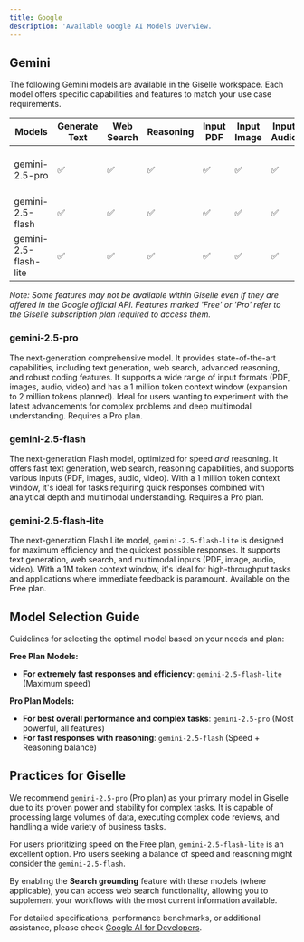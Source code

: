```yaml
---
title: Google
description: 'Available Google AI Models Overview.'
---
```


## Gemini
The following Gemini models are available in the Giselle workspace. Each model offers specific capabilities and features to match your use case requirements.

| Models | Generate Text | Web Search | Reasoning | Input PDF | Input Image | Input Audio | Input Video | Context Window | Plan@Giselle |
| --------------------------------- | --------------| ------------ | ----------- | ----------- | ------------- | ------------ | ------------ | ----------------- | --------------- |
| gemini-2.5-pro | ✅ | ✅ | ✅ | ✅ | ✅ | ✅ | ✅ | 1M tokens (2M soon) | Pro |
| gemini-2.5-flash | ✅ | ✅ | ✅ | ✅ | ✅ | ✅ | ✅ | 1M tokens | Pro |
| gemini-2.5-flash-lite | ✅ | ✅ | ✅ | ✅ | ✅ | ✅ | ✅ | 1M tokens | Free |

*Note: Some features may not be available within Giselle even if they are offered in the Google official API. Features marked 'Free' or 'Pro' refer to the Giselle subscription plan required to access them.*

### gemini-2.5-pro
The next-generation comprehensive model. It provides state-of-the-art capabilities, including text generation, web search, advanced reasoning, and robust coding features. It supports a wide range of input formats (PDF, images, audio, video) and has a 1 million token context window (expansion to 2 million tokens planned). Ideal for users wanting to experiment with the latest advancements for complex problems and deep multimodal understanding. Requires a Pro plan.

### gemini-2.5-flash
The next-generation Flash model, optimized for speed *and* reasoning. It offers fast text generation, web search, reasoning capabilities, and supports various inputs (PDF, images, audio, video). With a 1 million token context window, it's ideal for tasks requiring quick responses combined with analytical depth and multimodal understanding. Requires a Pro plan.

### gemini-2.5-flash-lite
The next-generation Flash Lite model, `gemini-2.5-flash-lite` is designed for maximum efficiency and the quickest possible responses. It supports text generation, web search, and multimodal inputs (PDF, image, audio, video). With a 1M token context window, it's ideal for high-throughput tasks and applications where immediate feedback is paramount. Available on the Free plan.

## Model Selection Guide
Guidelines for selecting the optimal model based on your needs and plan:

**Free Plan Models:**
* **For extremely fast responses and efficiency**: `gemini-2.5-flash-lite` (Maximum speed)

**Pro Plan Models:**
* **For best overall performance and complex tasks**: `gemini-2.5-pro` (Most powerful, all features)
* **For fast responses with reasoning**: `gemini-2.5-flash` (Speed + Reasoning balance)

## Practices for Giselle
We recommend `gemini-2.5-pro` (Pro plan) as your primary model in Giselle due to its proven power and stability for complex tasks. It is capable of processing large volumes of data, executing complex code reviews, and handling a wide variety of business tasks.

For users prioritizing speed on the Free plan, `gemini-2.5-flash-lite` is an excellent option. Pro users seeking a balance of speed and reasoning might consider the `gemini-2.5-flash`.

By enabling the **Search grounding** feature with these models (where applicable), you can access web search functionality, allowing you to supplement your workflows with the most current information available.

For detailed specifications, performance benchmarks, or additional assistance, please check [Google AI for Developers](https://ai.google.dev/gemini-api/docs/models).
